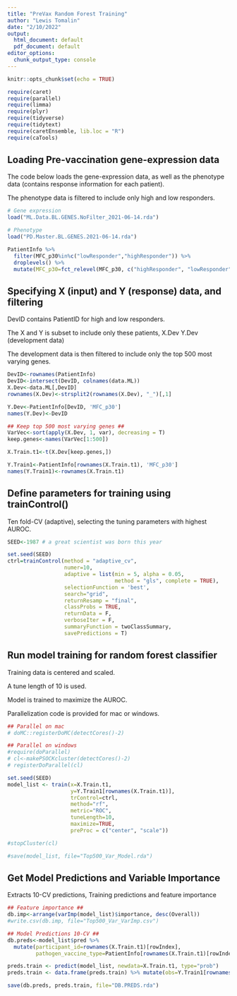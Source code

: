 ---
title: "PreVax Random Forest Training"
author: "Lewis Tomalin"
date: "2/10/2022"
output:
  html_document: default
  pdf_document: default
editor_options:
  chunk_output_type: console
---

```{r setup, include=FALSE}
knitr::opts_chunk$set(echo = TRUE)

require(caret)
require(parallel)
require(limma)
require(plyr)
require(tidyverse)
require(tidytext)
require(caretEnsemble, lib.loc = "R")
require(caTools)

```

## Loading Pre-vaccination gene-expression data

The code below loads the gene-expression data, as well as the phenotype data (contains response information for each patient).

The phenotype data is filtered to include only high and low responders.

```{r data}

# Gene expression
load("ML.Data.BL.GENES.NoFilter_2021-06-14.rda")

# Phenotype 
load("PD.Master.BL.GENES.2021-06-14.rda")

PatientInfo %>% 
  filter(MFC_p30%in%c("lowResponder","highResponder")) %>%
  droplevels() %>%
  mutate(MFC_p30=fct_relevel(MFC_p30, c("highResponder", "lowResponder"))) -> PatientInfo

```

## Specifying X (input) and Y (response) data, and filtering

DevID contains PatientID for high and low responders.

The X and Y is subset to include only these patients, X.Dev Y.Dev (development data)

The development data is then filtered to include only the top 500 most varying genes.

```{r create training data, echo=FALSE}

DevID<-rownames(PatientInfo)
DevID<-intersect(DevID, colnames(data.ML))
X.Dev<-data.ML[,DevID]
rownames(X.Dev)<-strsplit2(rownames(X.Dev), "_")[,1]

Y.Dev<-PatientInfo[DevID, 'MFC_p30']
names(Y.Dev)<-DevID

## Keep top 500 most varying genes ##
VarVec<-sort(apply(X.Dev, 1, var), decreasing = T)
keep.genes<-names(VarVec[1:500])

X.Train.t1<-t(X.Dev[keep.genes,])

Y.Train1<-PatientInfo[rownames(X.Train.t1), 'MFC_p30']
names(Y.Train1)<-rownames(X.Train.t1)

```

## Define parameters for training using trainControl()

Ten fold-CV (adaptive), selecting the tuning parameters with highest AUROC. 


```{r}
SEED<-1987 # a great scientist was born this year

set.seed(SEED)
ctrl=trainControl(method = "adaptive_cv", 
                  numer=10,
                  adaptive = list(min = 5, alpha = 0.05,
                                  method = "gls", complete = TRUE),
                  selectionFunction = 'best',
                  search="grid",
                  returnResamp = "final",
                  classProbs = TRUE,
                  returnData = F,
                  verboseIter = F,
                  summaryFunction = twoClassSummary,
                  savePredictions = T)


```

## Run model training for random forest classifier

Training data is centered and scaled. 

A tune length of 10 is used. 

Model is trained to maximize the AUROC.

Parallelization code is provided for mac or windows.

```{r}

## Parallel on mac
# doMC::registerDoMC(detectCores()-2)

## Parallel on windows
#require(doParallel)
# cl<-makePSOCKcluster(detectCores()-2)
# registerDoParallel(cl)

set.seed(SEED)
model_list <- train(x=X.Train.t1,
                    y=Y.Train1[rownames(X.Train.t1)],
                    trControl=ctrl,
                    method="rf",
                    metric="ROC", 
                    tuneLength=10,
                    maximize=TRUE,
                    preProc = c("center", "scale"))

#stopCluster(cl)

#save(model_list, file="Top500_Var_Model.rda")


```

## Get Model Predictions and Variable Importance

Extracts 10-CV predictions, Training predictions and feature importance

```{r}

## Feature importance ##
db.imp<-arrange(varImp(model_list)$importance, desc(Overall))
#write.csv(db.imp, file="Top500_Var_VarImp.csv")

## Model Predictions 10-CV ##
db.preds<-model_list$pred %>%
  mutate(participant_id=rownames(X.Train.t1)[rowIndex],
         pathogen_vaccine_type=PatientInfo[rownames(X.Train.t1)[rowIndex],"pathogen_vaccine_type"])

preds.train <- predict(model_list, newdata=X.Train.t1, type="prob")
preds.train <- data.frame(preds.train) %>% mutate(obs=Y.Train1[rownames(preds.train)])

save(db.preds, preds.train, file="DB.PREDS.rda")

```



















